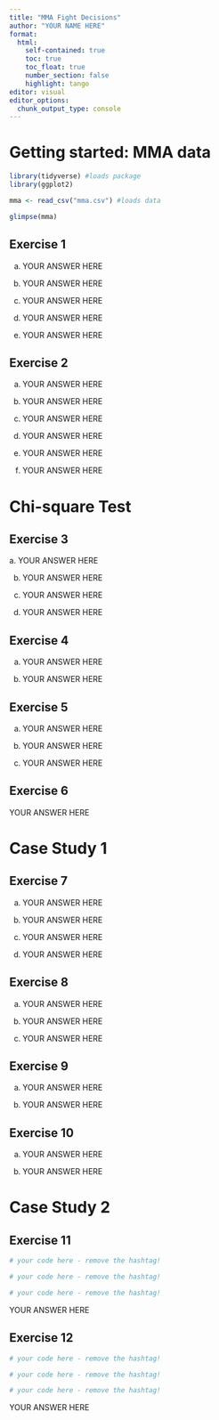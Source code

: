 ```yaml
---
title: "MMA Fight Decisions"
author: "YOUR NAME HERE"
format:
  html:
    self-contained: true
    toc: true
    toc_float: true
    number_section: false
    highlight: tango
editor: visual
editor_options:
  chunk_output_type: console
---
```


# Getting started: MMA data

```r
library(tidyverse) #loads package
library(ggplot2)

mma <- read_csv("mma.csv") #loads data
```

```r
glimpse(mma)
```

## Exercise 1

a.  YOUR ANSWER HERE

b.  YOUR ANSWER HERE

c.  YOUR ANSWER HERE

d.  YOUR ANSWER HERE

e.  YOUR ANSWER HERE

## Exercise 2

a.  YOUR ANSWER HERE

b.  YOUR ANSWER HERE

c.  YOUR ANSWER HERE

d.  YOUR ANSWER HERE

e.  YOUR ANSWER HERE

f.  YOUR ANSWER HERE

# Chi-square Test

## Exercise 3

a\. YOUR ANSWER HERE

b.  YOUR ANSWER HERE

c.  YOUR ANSWER HERE

d.  YOUR ANSWER HERE

## Exercise 4

a.  YOUR ANSWER HERE

b.  YOUR ANSWER HERE

## Exercise 5

a.  YOUR ANSWER HERE

b.  YOUR ANSWER HERE

c.  YOUR ANSWER HERE

## Exercise 6

YOUR ANSWER HERE

# Case Study 1

## Exercise 7

a.  YOUR ANSWER HERE

b.  YOUR ANSWER HERE

c.  YOUR ANSWER HERE

d.  YOUR ANSWER HERE

## Exercise 8

a.  YOUR ANSWER HERE

b.  YOUR ANSWER HERE

c.  YOUR ANSWER HERE

## Exercise 9

a.  YOUR ANSWER HERE

<!-- -->

b.  YOUR ANSWER HERE

## Exercise 10

a.  YOUR ANSWER HERE

<!-- -->

b.  YOUR ANSWER HERE

# Case Study 2

## Exercise 11

```r
# your code here - remove the hashtag!

# your code here - remove the hashtag!

# your code here - remove the hashtag!
```

YOUR ANSWER HERE

## Exercise 12

```r
# your code here - remove the hashtag!

# your code here - remove the hashtag!

# your code here - remove the hashtag!
```

YOUR ANSWER HERE
